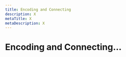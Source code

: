 ```yaml
---
title: Encoding and Connecting
description: X
metaTitle: X
metaDescription: X
---
```


# Encoding and Connecting...

<!-- This page is not displayed via navigation. Need to understand whether it needs to exist and if so, what content is appropriate to include. -->